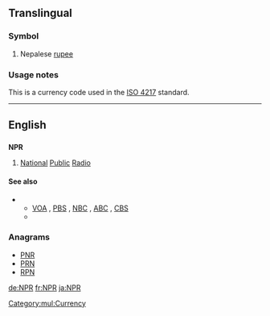 {{wikipedia}}

==Translingual==

===Symbol===
{{infl|mul|symbol}}

# Nepalese [[rupee]]

===Usage notes===
This is a currency code used in the [[w:ISO 4217|ISO 4217]] standard.

[[Category:mul:Currency]]
----

==English==
==={{initialism}}===
'''NPR'''

# {{US|radio}} [[national|National]] [[public|Public]] [[radio|Radio]]

====See also====
* {{sense|National Public Radio}}
** [[VOA]] , [[PBS]] , [[NBC]] , [[ABC]] , [[CBS]]
** {{pedia|National Public Radio}}

===Anagrams===
* [[PNR#English|PNR]]
* [[PRN#English|PRN]]
* [[RPN#English|RPN]]


[[de:NPR]]
[[fr:NPR]]
[[ja:NPR]]